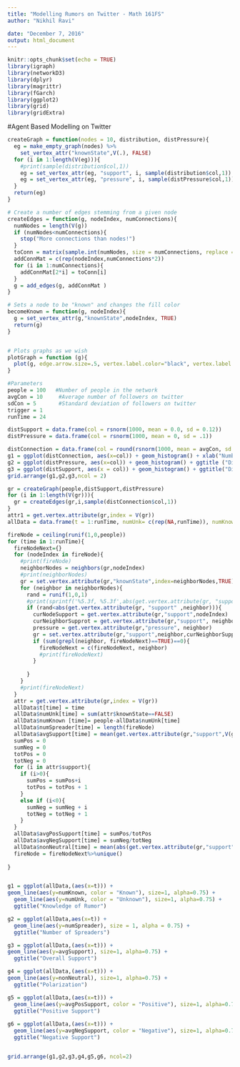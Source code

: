 ```yaml
---
title: "Modelling Rumors on Twitter - Math 161FS"
author: "Nikhil Ravi"

date: "December 7, 2016"
output: html_document
---
```


```r
knitr::opts_chunk$set(echo = TRUE)
library(igraph)
library(networkD3)
library(dplyr)
library(magrittr)
library(fGarch)
library(ggplot2)
library(grid)
library(gridExtra)
```

#Agent Based Modelling on Twitter
```r
createGraph = function(nodes = 10, distribution, distPressure){
  eg = make_empty_graph(nodes) %>%
    set_vertex_attr("knownState",V(.), FALSE) 
  for (i in 1:length(V(eg))){
    #print(sample(distribution$col,1))
    eg = set_vertex_attr(eg, "support", i, sample(distribution$col,1))
    eg = set_vertex_attr(eg, "pressure", i, sample(distPressure$col,1))
  }
  return(eg)
}

# Create a number of edges stemming from a given node 
createEdges = function(g, nodeIndex, numConnections){
  numNodes = length(V(g))
  if (numNodes<numConnections){
    stop("More connections than nodes!")
  }
  toConn = matrix(sample.int(numNodes, size = numConnections, replace = FALSE))
  addConnMat = c(rep(nodeIndex,numConnections*2))
  for (i in 1:numConnections){
    addConnMat[2*i] = toConn[i]
  }
  g = add_edges(g, addConnMat ) 
}

# Sets a node to be "known" and changes the fill color
becomeKnown = function(g, nodeIndex){
  g = set_vertex_attr(g,"knownState",nodeIndex, TRUE)
  return(g)
}


# Plots graphs as we wish
plotGraph = function (g){
  plot(g, edge.arrow.size=.5, vertex.label.color="black", vertex.label.dist=1)
}
```

```r
#Parameters
people = 100   #Number of people in the network
avgCon = 10     #Average number of followers on twitter
sdCon = 5       #Standard deviation of followers on twitter
trigger = 1     
runTime = 24

distSupport = data.frame(col = rsnorm(1000, mean = 0.0, sd = 0.12))
distPressure = data.frame(col = rsnorm(1000, mean = 0, sd = .1))

distConnection = data.frame(col = round(rsnorm(1000, mean = avgCon, sd = sdCon, xi = 20)))
g1 = ggplot(distConnection, aes(x=col)) + geom_histogram() + xlab("Number of Connections") +   ggtitle("Distribution of Number of Connections")
g2 = ggplot(distPressure, aes(x=col)) + geom_histogram() + ggtitle ("Distribution of Pressure Factors") +xlab("Peer Pressure")
g3 = ggplot(distSupport, aes(x = col)) + geom_histogram() + ggtitle("Distribution of Support") + xlab("Support")
grid.arrange(g1,g2,g3,ncol = 2)
```

```r
gr = createGraph(people,distSupport,distPressure)
for (i in 1:length(V(gr))){
  gr = createEdges(gr,i,sample(distConnection$col,1))
}
attr1 = get.vertex.attribute(gr,index = V(gr))
allData = data.frame(t = 1:runTime, numUnk= c(rep(NA,runTime)), numKnown = c(rep(NA,runTime)), avgSupport = c(rep(NA,runTime)), numSpreader=c(rep(NA,runTime)))
```


```r

fireNode = ceiling(runif(1,0,people))
for (time in 1:runTime){
  fireNodeNext={}
  for (nodeIndex in fireNode){
    #print(fireNode)
    neighborNodes = neighbors(gr,nodeIndex)
    #print(neighborNodes)
    gr = set.vertex.attribute(gr,"knownState",index=neighborNodes,TRUE)
    for (neighbor in neighborNodes){
      rand = runif(1,0,1)
      #print(sprintf('%5.3f, %5.3f',abs(get.vertex.attribute(gr, "support" ,neighbor)),rand))
      if (rand<abs(get.vertex.attribute(gr, "support" ,neighbor))){
        curNodeSupport = get.vertex.attribute(gr,"support",nodeIndex)
        curNeighborSupprot = get.vertex.attribute(gr,"support", neighbor)
        pressure = get.vertex.attribute(gr,"pressure", neighbor)
        gr = set.vertex.attribute(gr,"support",neighbor,curNeighborSupprot+curNodeSupport*abs(pressure))
        if (sum(grepl(neighbor, fireNodeNext)==TRUE)==0){
          fireNodeNext = c(fireNodeNext, neighbor)
          #print(fireNodeNext)
        }
        
      }
    }
    #print(fireNodeNext)
  }
  attr = get.vertex.attribute(gr,index = V(gr))
  allData$t[time] = time
  allData$numUnk[time] = sum(attr$knownState==FALSE)
  allData$numKnown [time]= people-allData$numUnk[time]
  allData$numSpreader[time] = length(fireNode)
  allData$avgSupport[time] = mean(get.vertex.attribute(gr,"support",V(gr)))
  sumPos = 0
  sumNeg = 0
  totPos = 0
  totNeg = 0
  for (i in attr$support){
    if (i>0){
      sumPos = sumPos+i
      totPos = totPos + 1
    }
    else if (i<0){
      sumNeg = sumNeg + i
      totNeg = totNeg + 1 
    }
  }
  allData$avgPosSupport[time] = sumPos/totPos
  allData$avgNegSupport[time] = sumNeg/totNeg
  allData$nonNeutral[time] = mean(abs(get.vertex.attribute(gr,"support",V(gr))))
  fireNode = fireNodeNext%>%unique()
  
}



```

```r
g1 = ggplot(allData,(aes(x=t))) +
geom_line(aes(y=numKnown, color = "Known"), size=1, alpha=0.75) +
  geom_line(aes(y=numUnk, color = "Unknown"), size=1, alpha=0.75) + 
  ggtitle("Knowledge of Rumor")

g2 = ggplot(allData,aes(x=t)) + 
  geom_line(aes(y=numSpreader), size = 1, alpha = 0.75) +
  ggtitle("Number of Spreaders")

g3 = ggplot(allData,(aes(x=t))) +
geom_line(aes(y=avgSupport), size=1, alpha=0.75) +
  ggtitle("Overall Support")

g4 = ggplot(allData,(aes(x=t))) +
geom_line(aes(y=nonNeutral), size=1, alpha=0.75) +
  ggtitle("Polarization")

g5 = ggplot(allData,(aes(x=t))) +
  geom_line(aes(y=avgPosSupport, color = "Positive"), size=1, alpha=0.75) + 
  ggtitle("Positive Support")
  
g6 = ggplot(allData,(aes(x=t))) +
  geom_line(aes(y=avgNegSupport, color = "Negative"), size=1, alpha=0.75) +
  ggtitle("Negative Support")


grid.arrange(g1,g2,g3,g4,g5,g6, ncol=2)
```

